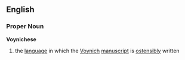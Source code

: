 ==English==
=== Proper Noun ===
'''Voynichese'''
# the [[language]] in which the [[Voynich]] [[manuscript]] is [[ostensibly]] written